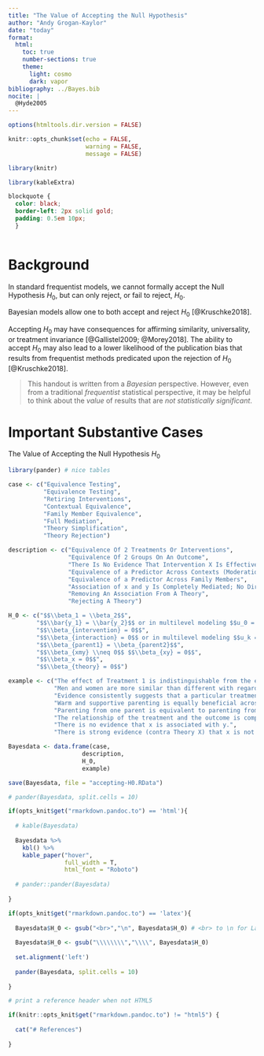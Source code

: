 ```yaml
---
title: "The Value of Accepting the Null Hypothesis"
author: "Andy Grogan-Kaylor"
date: "today"
format:
  html:
    toc: true
    number-sections: true
    theme:
      light: cosmo
      dark: vapor
bibliography: ../Bayes.bib
nocite: |
  @Hyde2005
---
```


```r

options(htmltools.dir.version = FALSE)

knitr::opts_chunk$set(echo = FALSE,
                      warning = FALSE,
                      message = FALSE)

library(knitr)

library(kableExtra)

```

```css

blockquote {
  color: black;
  border-left: 2px solid gold; 
  padding: 0.5em 10px;
  }
  
```

# Background

In standard frequentist models, we cannot formally accept the Null Hypothesis $H_0$, but can only reject, or fail to reject, $H_0$.

Bayesian models allow one to both accept and reject $H_0$ [@Kruschke2018]. 

Accepting $H_0$ may have consequences for affirming similarity, universality, or treatment invariance [@Gallistel2009; @Morey2018]. The ability to accept $H_0$ may also lead to a lower likelihood of the publication bias that results from frequentist methods predicated upon the rejection of $H_0$ [@Kruschke2018].

> This handout is written from a *Bayesian* perspective. However, even from a traditional *frequentist* statistical perspective, it may be helpful to think about the *value* of results that are *not statistically significant*.

\pagebreak

# Important Substantive Cases

The Value of Accepting the Null Hypothesis $H_0$

```r

library(pander) # nice tables

case <- c("Equivalence Testing",
          "Equivalence Testing",
          "Retiring Interventions",
          "Contextual Equivalence",
          "Family Member Equivalence",
          "Full Mediation",
          "Theory Simplification",
          "Theory Rejection")

description <- c("Equivalence Of 2 Treatments Or Interventions",
                 "Equivalence Of 2 Groups On An Outcome",
                 "There Is No Evidence That Intervention X Is Effective",
                 "Equivalence of a Predictor Across Contexts (Moderation)",
                 "Equivalence of a Predictor Across Family Members",
                 "Association of x and y Is Completely Mediated; No Direct Effect",
                 "Removing An Association From A Theory",
                 "Rejecting A Theory")

H_0 <- c("$$\\beta_1 = \\beta_2$$",
        "$$\\bar{y_1} = \\bar{y_2}$$ or in multilevel modeling $$u_0 = 0$$",
        "$$\\beta_{intervention} = 0$$",
        "$$\\beta_{interaction} = 0$$ or in multilevel modeling $$u_k = 0$$",
        "$$\\beta_{parent1} = \\beta_{parent2}$$",
        "$$\\beta_{xmy} \\neq 0$$ $$\\beta_{xy} = 0$$",
        "$$\\beta_x = 0$$",
        "$$\\beta_{theory} = 0$$")

example <- c("The effect of Treatment 1 is indistinguishable from the effect of Treatment 2 (especially important if one treatment is much more expensive, or time consuming than another).",
             "Men and women are more similar than different with regard to psychological processes (Hyde2005).", 
             "Evidence consistently suggests that a particular treatment has near zero effect.",
             "Warm and supportive parenting is equally beneficial across different contexts or countries.",
             "Parenting from one parent is equivalent to parenting from another parent",
             "The relationship of the treatment and the outcome is completely mediated by mechanism m.",
             "There is no evidence that x is associated with y.",
             "There is strong evidence (contra Theory X) that x is not associated with y.")

Bayesdata <- data.frame(case, 
                     description,
                     H_0,
                     example)

save(Bayesdata, file = "accepting-H0.RData")

```

```r

# pander(Bayesdata, split.cells = 10)

if(opts_knit$get("rmarkdown.pandoc.to") == 'html'){
  
  # kable(Bayesdata) 
  
  Bayesdata %>%
    kbl() %>%
    kable_paper("hover",
                full_width = T,
                html_font = "Roboto")
  
  # pander::pander(Bayesdata)
  
}

if(opts_knit$get("rmarkdown.pandoc.to") == 'latex'){
  
  Bayesdata$H_0 <- gsub("<br>","\n", Bayesdata$H_0) # <br> to \n for LaTeX
  
  Bayesdata$H_0 <- gsub("\\\\\\\\","\\\\", Bayesdata$H_0)
  
  set.alignment('left')
  
  pander(Bayesdata, split.cells = 10)
  
}

```

```r

# print a reference header when not HTML5

if(knitr::opts_knit$get("rmarkdown.pandoc.to") != "html5") {
  
  cat("# References")
  
}

```






